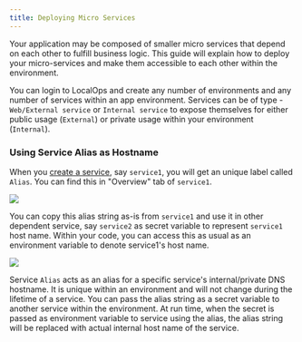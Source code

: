 ```yaml
---
title: Deploying Micro Services
---
```


Your application may be composed of smaller micro services that depend on each other to fulfill business logic. This
guide will explain how to deploy your micro-services and make them accessible to each other within the environment.

You can login to LocalOps and create any number of environments and any number of services within an app environment.
Services can be of type - `Web/External service` or `Internal service` to expose themselves for either public usage
(`External`) or private usage within your environment (`Internal`).

### Using Service Alias as Hostname

When you [create a service](/environment/services/create), say `service1`, you will get an unique label called `Alias`.
You can find this in "Overview" tab of `service1`.

<img src="./images/svc-alias.png" />

You can copy this alias string as-is from `service1` and use it in other dependent service, say `service2` as secret
variable to represent `service1` host name. Within your code, you can access this as usual as an environment variable to
denote service1's host name.

<img src="./images/micro-services.png" />

Service `Alias` acts as an alias for a specific service's internal/private DNS hostname. It is unique within an
environment and will not change during the lifetime of a service. You can pass the alias string as a secret variable to
another service within the environment. At run time, when the secret is passed as environment variable to service using
the alias, the alias string will be replaced with actual internal host name of the service.
